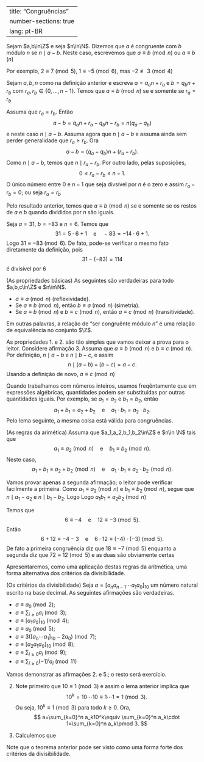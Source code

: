 
---
title: "Congruências"
number-sections: true
lang: pt-BR
---


:::{#def-}
Sejam $a,b\in\Z$ e seja $n\in\N$. Dizemos que $a$ é congruente com $b$ módulo $n$ se $n\mid a-b$. Neste caso, escrevemos que $a\equiv b\pmod n$ ou $a\equiv b\,(n)$
:::


:::{#exm-}
Por exemplo, $2\equiv 7\pmod 5$, $1\equiv -5\pmod6$, mas $-2\not\equiv 3\pmod 4$
:::


:::{#lem-}
Sejam $a,b,n$ como na definição anterior e escreva $a=q_an+r_a$ e $b=q_bn+r_b$ com $r_a,r_b\in\{0,\ldots,n-1\}$. Temos que $a\equiv b\pmod n$ se e somente se $r_a=r_b$
:::


:::{.proof}
Assuma que $r_a=r_b$. Então
$$
a-b=q_an+r_a-q_bn-r_b=n(q_a-q_b)
$$
e neste caso $n\mid a-b$. Assuma agora que $n\mid a-b$ e assuma ainda sem perder generalidade que $r_a\geq r_b$. Ora
$$
a-b=(q_a-q_b)n+(r_a-r_b).
$$
Como $n\mid a-b$, temos que $n\mid r_a-r_b$. Por outro lado, pelas suposições,
$$
0\leq r_a-r_b\leq n-1.
$$
O único número entre $0$ e $n-1$ que seja divsível por $n$ é o zero e assim $r_a-r_b=0$; ou seja $r_a=r_b$
:::

Pelo resultado anterior, temos que $a\equiv b\pmod n$ se e somente se os restos de $a$ e $b$ quando divididos por $n$ são iguais.

:::{#exm-}
Seja $a=31$, $b=-83$ e $n=6$. Temos que
$$
31=5\cdot 6+1\quad\mbox{e}\quad -83=-14\cdot 6+1.
$$
Logo $31\equiv -83\pmod 6$. De fato, pode-se verificar o mesmo fato diretamente da definição, pois
$$
31-(-83)=114
$$
é divisível por $6$
:::


:::{#lem-}
(As propriedades básicas)
As seguintes são verdadeiras para todo $a,b,c\in\Z$ e $n\in\N$.


-   $a\equiv a\pmod n$ (reflexividade).
-   Se $a\equiv b\pmod n$, então $b\equiv a\pmod n$ (simetria).
-   Se $a\equiv b\pmod n$ e $b\equiv c\pmod n$, então $a\equiv c\pmod n$ (transitividade).

Em outras palavras, a relação de "ser congruênte módulo $n$" é uma relação de equivalência no conjunto $\Z$.

:::


:::{.proof}
As propriedades 1. e 2. são tão simples que vamos deixar a prova para o leitor. Considere afirmação 3. Assuma que
$a\equiv b\pmod n$ e $b\equiv c\pmod n$. Por definição, $n\mid a-b$ e $n\mid b-c$, e assim
$$
n\mid (a-b)+(b-c)=a-c.
$$
Usando a definição de novo, $a\equiv c\pmod n$
:::

Quando trabalhamos com números inteiros, usamos freqêntamente que em expressões algébricas, quantidades podem ser substituídas por outras quantidades iguais. Por exemplo, se $a_1=a_2$ e $b_1=b_2$, então
$$
a_1+b_1=a_2+b_2\quad\mbox{e}\quad a_1\cdot b_1=a_2\cdot b_2.
$$
Pelo lema seguinte, a mesma coisa está válida para congruências.

:::{#lem-}
(As regras da arimética)
Assuma que $a_1,a_2,b_1,b_2\in\Z$ e $n\in \N$ tais que
$$
a_1\equiv a_2\pmod n\quad\mbox{e}\quad b_1\equiv b_2\pmod n.
$$
Neste caso,
$$
a_1+b_1\equiv a_2+b_2\!\pmod n\quad\mbox{e}\quad a_1\cdot b_1\equiv a_2\cdot b_2\!\pmod n.
$$
:::


:::{.proof}
Vamos provar apenas a segunda afirmação; o leitor pode verificar facilmente a primeira. Como $a_1\equiv a_2\pmod n$ e $b_1\equiv b_2\pmod n$, segue que $n\mid a_1-a_2$ e $n\mid b_1-b_2$. Logo
\begin{align*}
n&\mid b_1(a_1-a_2)+a_2(b_1-b_2)=b_1a_1-b_1a_2+a_2b_1-a_2b_2\\&=a_1b_1-a_2b_2.
\end{align*}
Logo $a_1b_1\equiv a_2b_2\pmod n$
:::


:::{#exm-}
Temos que
$$
6\equiv -4\quad\mbox{e}\quad 12\equiv -3\pmod 5.
$$
Então
$$
6+12\equiv -4-3\quad\mbox{e}\quad 6\cdot 12\equiv(-4)\cdot(-3)\pmod 5.
$$
De fato a primeira congruência diz que $18\equiv -7\pmod 5$ enquanto a segunda diz que $72\equiv 12\pmod 5$ e as duas são obviamente certas
:::

Apresentaremos, como uma aplicação destas regras da aritmética, uma forma alternativa dos critérios da divisibilidade.

:::{#thm-}
(Os critérios da divisibilidade)
Seja $a=[a_na_{n-1}\cdots a_1a_0]_{10}$ um número natural escrito na base decimal. As seguintes afirmações são verdadeiras.


-  $a\equiv a_0\pmod 2$;
-  $a\equiv \sum_{i\geq 0} a_i\pmod 3$;
-  $a\equiv [a_1a_0]_{10}\pmod 4$;
-  $a\equiv a_0\pmod 5$;
-  $a\equiv 3([a_n\cdots a_1]_{10}-2a_0)\pmod 7$;
-  $a\equiv [a_2a_1a_0]_{10}\pmod 8$;
-  $a\equiv \sum_{i\geq 0} a_i\pmod 9$;
-  $a\equiv \sum_{i\geq 0} (-1)^ia_i\pmod{11}$

:::


:::{.proof}
Vamos demonstrar as afirmações 2. e 5.; o resto será exercício.

(2) Note primeiro que $10\equiv 1\pmod 3$ e assim o lema anterior implica que
$$
10^k=10\cdots 10\equiv 1\cdots 1=1\pmod 3.
$$
Ou seja, $10^k\equiv 1\pmod 3$ para todo $k\geq 0$. Ora,
$$
a=\sum_{k=0}^n a_k10^k\equiv \sum_{k=0}^n a_k\cdot 1=\sum_{k=0}^n a_k\pmod 3.
$$

(5) Calculemos que
\begin{align*}
3([a_n\cdots a_1]_{10}-2a_0)&=3\frac{a-a_0}{10}-2a_0\\&=3\frac{a-21a_0}{10}\equiv 10\frac{a-21\cdot a_0}{10}\\&=a-21a_0\equiv a\pmod 7
\end{align*}

:::

Note que o teorema anterior pode ser visto como uma forma forte dos critérios da divisibilidade.
